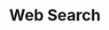 ---
title: "Web Search"
description: "Initialize a web search and return a list of search results."
openapi: get /search_urls
---